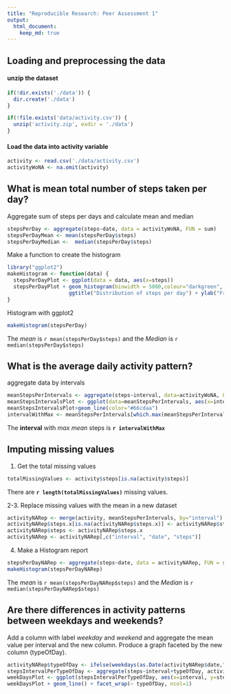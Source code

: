 ```yaml
---
title: "Reproducible Research: Peer Assessment 1"
output: 
  html_document:
    keep_md: true
---
```



## Loading and preprocessing the data

#### unzip the dataset
```r
if(!dir.exists('./data')) {
  dir.create('./data')
}

if(!file.exists('data/activity.csv')) {
  unzip('activity.zip', exdir = './data')
}
```

#### Load the data into activity variable
```r
activity <- read.csv('./data/activity.csv')
activityWoNA <- na.omit(activity)
```

## What is mean total number of steps taken per day?

Aggregate sum of steps per days and calculate mean and median
```r
stepsPerDay <- aggregate(steps~date, data = activityWoNA, FUN = sum)
stepsPerDayMean <- mean(stepsPerDay$steps)
stepsPerDayMedian <-  median(stepsPerDay$steps)
```

Make a function to create the histogram
```r
library("ggplot2")
makeHistogram <- function(data) {
  stepsPerDayPlot <- ggplot(data = data, aes(x=steps))
  stepsPerDayPlot + geom_histogram(binwidth = 5000,colour="darkgreen", fill="lightgreen",alpha=0.4) +
                    ggtitle("Distribution of steps per day") + ylab("Frequency") + xlab("Total steps")
}
```

Histogram with ggplot2
``` r
makeHistogram(stepsPerDay)
```

The *mean* is `r mean(stepsPerDay$steps)` and the *Median* is `r median(stepsPerDay$steps)`

## What is the average daily activity pattern?

aggregate data by intervals
```r
meanStepsPerIntervals <- aggregate(steps~interval, data=activityWoNA, FUN = mean)
meanStepsIntervalsPlot <- ggplot(data=meanStepsPerIntervals, aes(x=interval,y=steps))
meanStepsIntervalsPlot+geom_line(color="#66cdaa")
intervalWithMax <- meanStepsPerIntervals[which.max(meanStepsPerIntervals$steps),]$interval
```

The **interval** with *max mean* steps is **`r intervalWithMax`**

## Imputing missing values

1. Get the total missing values
```r
totalMissingValues <- activity$steps[is.na(activity$steps)]
```

There are **`r length(totalMissingValues)`** missing values.

2-3. Replace missing values with the mean in a new dataset
```r
activityNARep <- merge(activity, meanStepsPerIntervals, by="interval")
activityNARep$steps.x[is.na(activityNARep$steps.x)] <- activityNARep$steps.y[is.na(activityNARep$steps.x)]
activityNARep$steps <- activityNARep$steps.x
activityNARep <- activityNARep[,c("interval", "date", "steps")]
```

4. Make a Histogram report
```r
stepsPerDayNARep <- aggregate(steps~date, data = activityNARep, FUN = sum)
makeHistogram(stepsPerDayNARep)
```

The *mean* is `r mean(stepsPerDayNARep$steps)` and the *Median* is `r median(stepsPerDayNARep$steps)`

## Are there differences in activity patterns between weekdays and weekends?

Add a column with label *weekday*  and *weekend* and aggregate the mean value per interval and the new column.
Produce a graph faceted by the new column (typeOfDay).
```r
activityNARep$typeOfDay <- ifelse(weekdays(as.Date(activityNARep$date,"%Y-%m-%d")) %in% c("dimanche", "samedi"), "weekend", "weekday")
stepsIntervalPerTypeOfDay <- aggregate(steps~interval+typeOfDay, activityNARep, FUN=mean)
weekDaysPlot <- ggplot(stepsIntervalPerTypeOfDay, aes(x=interval, y=steps, colour=factor(typeOfDay)))
weekDaysPlot + geom_line() + facet_wrap(~ typeOfDay, ncol=1)
```